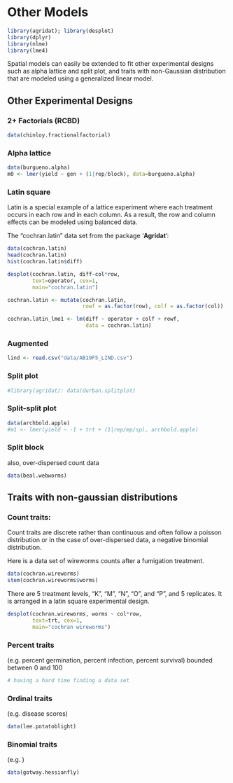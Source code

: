 # Other Models {#model-extension}

```r
library(agridat); library(desplot)
library(dplyr)
library(nlme)
library(lme4)
```

Spatial models can easily be extended to fit other experimental designs such as alpha lattice and split plot, and traits with non-Gaussian distribution that are modeled using a generalized linear model. 

## Other Experimental Designs

### 2+ Factorials (RCBD)
```r
data(chinloy.fractionalfactorial)
```

### Alpha lattice
```r
data(burgueno.alpha)
m0 <- lmer(yield ~ gen + (1|rep/block), data=burgueno.alpha)
```

### Latin square

Latin is a special example of a lattice experiment where each treatment occurs in each row and in each column. As a result, the row and column effects can be modeled using balanced data. 

The "cochran.latin" data set from the package '**Agridat**': 
```r
data(cochran.latin)
head(cochran.latin)
hist(cochran.latin$diff)
```

```r
desplot(cochran.latin, diff~col*row,
        text=operator, cex=1,
        main="cochran.latin")
```

```r
cochran.latin <- mutate(cochran.latin,
                        rowf = as.factor(row), colf = as.factor(col))

cochran.latin_lme1 <- lm(diff ~ operator + colf + rowf,
                         data = cochran.latin)
```


### Augmented
```r
lind <- read.csv("data/AB19F5_LIND.csv")
```

### Split plot
```r
#library(agridat): data(durban.splitplot)
```

### Split-split plot
```r
data(archbold.apple)
#m1 <- lmer(yield ~ -1 + trt + (1|rep/mp/sp), archbold.apple)
```

### Split block
also, over-dispersed count data
```r
data(beal.webworms)  
```

## Traits with non-gaussian distributions

### Count traits: 

Count traits are discrete rather than continuous and often follow a poisson distribution or in the case of over-dispersed data, a negative binomial distribution. 

Here is a data set of wireworms counts after a fumigation treatment. 
```r
data(cochran.wireworms)
stem(cochran.wireworms$worms)
```

There are 5 treatment levels, "K", "M", "N", "O", and "P", and 5 replicates. It is arranged in a latin square experimental design. 
```r
desplot(cochran.wireworms, worms ~ col*row,
        text=trt, cex=1,
        main="cochran wireworms")
```

### Percent traits 
(e.g. percent germination, percent infection, percent survival)
bounded between 0 and 100
```r
# having a hard time finding a data set
```

### Ordinal traits 
(e.g. disease scores)

```r
data(lee.potatoblight)
```

### Binomial traits
(e.g. )
```r
data(gotway.hessianfly)
```

